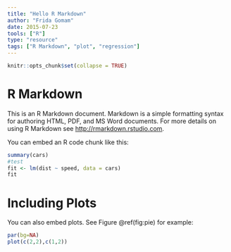 ```yaml
---
title: "Hello R Markdown"
author: "Frida Gomam"
date: 2015-07-23
tools: ["R"]
type: "resource"
tags: ["R Markdown", "plot", "regression"]
---
```


```r
knitr::opts_chunk$set(collapse = TRUE)
```

# R Markdown

This is an R Markdown document. Markdown is a simple formatting syntax for authoring HTML, PDF, and MS Word documents. For more details on using R Markdown see <http://rmarkdown.rstudio.com>.

You can embed an R code chunk like this:

```r
summary(cars) 
#test
fit <- lm(dist ~ speed, data = cars)
fit 
```

# Including Plots

You can also embed plots. See Figure \@ref(fig:pie) for example:

```r
par(bg=NA)
plot(c(2,2),c(1,2))
```



